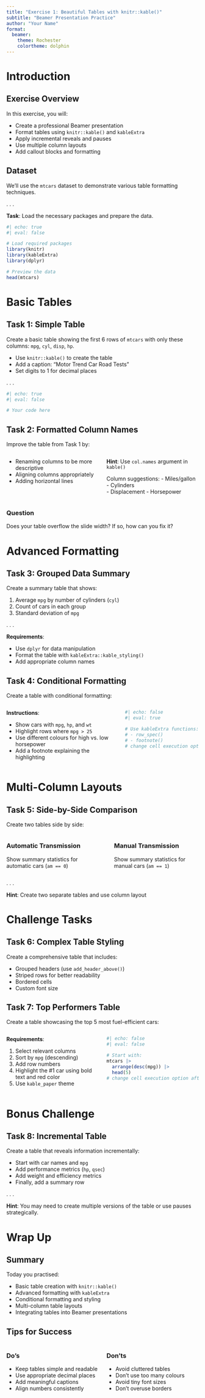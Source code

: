 ```yaml
---
title: "Exercise 1: Beautiful Tables with knitr::kable()"
subtitle: "Beamer Presentation Practice"
author: "Your Name"
format: 
  beamer:
    theme: Rochester
    colortheme: dolphin
---
```


# Introduction

## Exercise Overview 

In this exercise, you will:

::: {.incremental}
- Create a professional Beamer presentation
- Format tables using `knitr::kable()` and `kableExtra`
- Apply incremental reveals and pauses
- Use multiple column layouts
- Add callout blocks and formatting
:::

## Dataset 

We'll use the `mtcars` dataset to demonstrate various table formatting techniques.

. . .

**Task**: Load the necessary packages and prepare the data.

```r
#| echo: true
#| eval: false

# Load required packages
library(knitr)
library(kableExtra)
library(dplyr)

# Preview the data
head(mtcars)
```

# Basic Tables

## Task 1: Simple Table 

Create a basic table showing the first 6 rows of `mtcars` with only these columns: `mpg`, `cyl`, `disp`, `hp`.

::: {.incremental}
- Use `knitr::kable()` to create the table
- Add a caption: "Motor Trend Car Road Tests"
- Set digits to 1 for decimal places
:::

. . .

```r
#| echo: true
#| eval: false

# Your code here
```

## Task 2: Formatted Column Names 

Improve the table from Task 1 by:

:::: {.columns}
::: {.column width="50%"}
- Renaming columns to be more descriptive
- Aligning columns appropriately
- Adding horizontal lines
:::

::: {.column width="50%"}
**Hint**: Use `col.names` argument in `kable()`

Column suggestions:
- Miles/gallon
- Cylinders  
- Displacement
- Horsepower
:::
::::

### Question{.alert}

Does your table overflow the slide width? If so, how can you fix it?

# Advanced Formatting

## Task 3: Grouped Data Summary

Create a summary table that shows:

::: {.incremental}
1. Average `mpg` by number of cylinders (`cyl`)
2. Count of cars in each group
3. Standard deviation of `mpg`
:::

. . .

**Requirements**:

- Use `dplyr` for data manipulation
- Format the table with `kableExtra::kable_styling()`
- Add appropriate column names

## Task 4: Conditional Formatting

Create a table with conditional formatting:

:::: {.columns align=center}
::: {.column width="60%"}
**Instructions**:

- Show cars with `mpg`, `hp`, and `wt`
- Highlight rows where `mpg > 25` 
- Use different colours for high vs. low horsepower
- Add a footnote explaining the highlighting
:::

::: {.column width="40%"}
```r
#| echo: false
#| eval: true

# Use kableExtra functions:
# - row_spec()
# - footnote()
# change cell execution option after code edits
```
:::
::::

# Multi-Column Layouts

## Task 5: Side-by-Side Comparison

Create two tables side by side:

:::: {.columns .onlytextwidth}
::: {.column width="48%"}
### Automatic Transmission

Show summary statistics for automatic cars (`am == 0`)
:::

::: {.column width="4%"}
:::

::: {.column width="48%"}
### Manual Transmission

Show summary statistics for manual cars (`am == 1`)
:::
::::

. . .

**Hint**: Create two separate tables and use column layout

# Challenge Tasks

## Task 6: Complex Table Styling 

Create a comprehensive table that includes:

::: {.incremental}
- Grouped headers (use `add_header_above()`)
- Striped rows for better readability
- Bordered cells
- Custom font size
:::

## Task 7: Top Performers Table

Create a table showcasing the top 5 most fuel-efficient cars:

:::: {.columns}
::: {.column width="50%"}
**Requirements**:

1. Select relevant columns
2. Sort by `mpg` (descending)
3. Add row numbers
4. Highlight the #1 car using bold text and red color
5. Use `kable_paper` theme
:::

::: {.column width="50%"}
```r
#| echo: false
#| eval: false

# Start with:
mtcars |>
  arrange(desc(mpg)) |>
  head(5)
# change cell execution option after code edits
```

:::
::::

# Bonus Challenge

## Task 8: Incremental Table 

Create a table that reveals information incrementally:

::: {.incremental}
- Start with car names and `mpg`
- Add performance metrics (`hp`, `qsec`)
- Add weight and efficiency metrics
- Finally, add a summary row
:::

. . .

**Hint**: You may need to create multiple versions of the table or use pauses strategically.

# Wrap Up

## Summary 

Today you practised:

::: {.nonincremental}
- Basic table creation with `knitr::kable()`
- Advanced formatting with `kableExtra`
- Conditional formatting and styling
- Multi-column table layouts
- Integrating tables into Beamer presentations
:::

## Tips for Success 

:::: {.columns align=top}
::: {.column width="50%"}
### Do's {.example}
- Keep tables simple and readable
- Use appropriate decimal places
- Add meaningful captions
- Align numbers consistently
:::

::: {.column width="50%"}
### Don'ts {.alert}
- Avoid cluttered tables
- Don't use too many colours
- Avoid tiny font sizes
- Don't overuse borders
:::
::::
